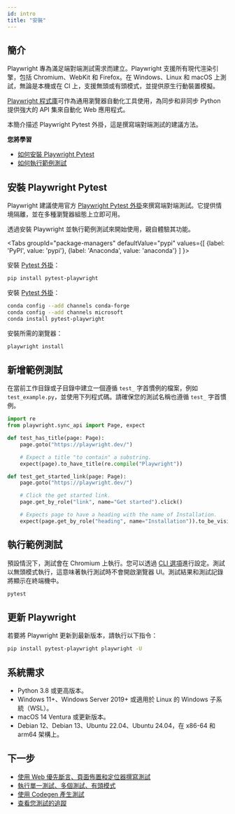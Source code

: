 ```yaml
---
id: intro
title: "安裝"
---
```


## 簡介

Playwright 專為滿足端對端測試需求而建立。Playwright 支援所有現代渲染引擎，包括 Chromium、WebKit 和 Firefox。在 Windows、Linux 和 macOS 上測試，無論是本機或在 CI 上，支援無頭或有頭模式，並提供原生行動裝置模擬。

[Playwright 程式庫](./library.mdx)可作為通用瀏覽器自動化工具使用，為同步和非同步 Python 提供強大的 API 集來自動化 Web 應用程式。

本簡介描述 Playwright Pytest 外掛，這是撰寫端對端測試的建議方法。

**您將學習**
- [如何安裝 Playwright Pytest](/intro.mdx#installing-playwright-pytest)
- [如何執行範例測試](/intro.mdx#running-the-example-test)

## 安裝 Playwright Pytest

Playwright 建議使用官方 [Playwright Pytest 外掛](./test-runners.mdx)來撰寫端對端測試。它提供情境隔離，並在多種瀏覽器組態上立即可用。

透過安裝 Playwright 並執行範例測試來開始使用，親自體驗其功能。

<Tabs groupId="package-managers" defaultValue="pypi" values={[ {label: 'PyPI', value: 'pypi'}, {label: 'Anaconda', value: 'anaconda'} ] }>

<TabItem value="pypi">

安裝 [Pytest 外掛](https://pypi.org/project/pytest-playwright/)：

```bash
pip install pytest-playwright
```

</TabItem>

<TabItem value="anaconda">

安裝 [Pytest 外掛](https://anaconda.org/Microsoft/pytest-playwright)：

```bash
conda config --add channels conda-forge
conda config --add channels microsoft
conda install pytest-playwright
```

</TabItem>

</Tabs>

安裝所需的瀏覽器：

```bash
playwright install
```

## 新增範例測試

在當前工作目錄或子目錄中建立一個遵循 `test_` 字首慣例的檔案，例如 `test_example.py`，並使用下列程式碼。請確保您的測試名稱也遵循 `test_` 字首慣例。

```py title="test_example.py"
import re
from playwright.sync_api import Page, expect

def test_has_title(page: Page):
    page.goto("https://playwright.dev/")

    # Expect a title "to contain" a substring.
    expect(page).to_have_title(re.compile("Playwright"))

def test_get_started_link(page: Page):
    page.goto("https://playwright.dev/")

    # Click the get started link.
    page.get_by_role("link", name="Get started").click()

    # Expects page to have a heading with the name of Installation.
    expect(page.get_by_role("heading", name="Installation")).to_be_visible()
```

## 執行範例測試

預設情況下，測試會在 Chromium 上執行。您可以透過 [CLI 選項](./running-tests.mdx)進行設定。測試以無頭模式執行，這意味著執行測試時不會開啟瀏覽器 UI。測試結果和測試記錄將顯示在終端機中。

```bash
pytest
```

## 更新 Playwright

若要將 Playwright 更新到最新版本，請執行以下指令：

```bash
pip install pytest-playwright playwright -U
```

## 系統需求
- Python 3.8 或更高版本。
- Windows 11+、Windows Server 2019+ 或適用於 Linux 的 Windows 子系統（WSL）。
- macOS 14 Ventura 或更新版本。
- Debian 12、Debian 13、Ubuntu 22.04、Ubuntu 24.04，在 x86-64 和 arm64 架構上。

## 下一步
- [使用 Web 優先斷言、頁面佈置和定位器撰寫測試](./writing-tests.mdx)
- [執行單一測試、多個測試、有頭模式](./running-tests.mdx)
- [使用 Codegen 產生測試](./codegen.mdx)
- [查看您測試的追蹤](./trace-viewer-intro.mdx)


[Accessibility]: /api/class-accessibility.mdx "Accessibility"
[APIRequest]: /api/class-apirequest.mdx "APIRequest"
[APIRequestContext]: /api/class-apirequestcontext.mdx "APIRequestContext"
[APIResponse]: /api/class-apiresponse.mdx "APIResponse"
[APIResponseAssertions]: /api/class-apiresponseassertions.mdx "APIResponseAssertions"
[Browser]: /api/class-browser.mdx "Browser"
[BrowserContext]: /api/class-browsercontext.mdx "BrowserContext"
[BrowserType]: /api/class-browsertype.mdx "BrowserType"
[CDPSession]: /api/class-cdpsession.mdx "CDPSession"
[Clock]: /api/class-clock.mdx "Clock"
[ConsoleMessage]: /api/class-consolemessage.mdx "ConsoleMessage"
[Dialog]: /api/class-dialog.mdx "Dialog"
[Download]: /api/class-download.mdx "Download"
[ElementHandle]: /api/class-elementhandle.mdx "ElementHandle"
[Error]: /api/class-error.mdx "Error"
[FileChooser]: /api/class-filechooser.mdx "FileChooser"
[Frame]: /api/class-frame.mdx "Frame"
[FrameLocator]: /api/class-framelocator.mdx "FrameLocator"
[JSHandle]: /api/class-jshandle.mdx "JSHandle"
[Keyboard]: /api/class-keyboard.mdx "Keyboard"
[Locator]: /api/class-locator.mdx "Locator"
[LocatorAssertions]: /api/class-locatorassertions.mdx "LocatorAssertions"
[Mouse]: /api/class-mouse.mdx "Mouse"
[Page]: /api/class-page.mdx "Page"
[PageAssertions]: /api/class-pageassertions.mdx "PageAssertions"
[Playwright]: /api/class-playwright.mdx "Playwright"
[Request]: /api/class-request.mdx "Request"
[Response]: /api/class-response.mdx "Response"
[Route]: /api/class-route.mdx "Route"
[Selectors]: /api/class-selectors.mdx "Selectors"
[TimeoutError]: /api/class-timeouterror.mdx "TimeoutError"
[Touchscreen]: /api/class-touchscreen.mdx "Touchscreen"
[Tracing]: /api/class-tracing.mdx "Tracing"
[Video]: /api/class-video.mdx "Video"
[WebError]: /api/class-weberror.mdx "WebError"
[WebSocket]: /api/class-websocket.mdx "WebSocket"
[WebSocketRoute]: /api/class-websocketroute.mdx "WebSocketRoute"
[Worker]: /api/class-worker.mdx "Worker"
[Element]: https://developer.mozilla.org/en-US/docs/Web/API/element "Element"
[EvaluationArgument]: /evaluating.mdx#evaluation-argument "EvaluationArgument"
[Promise]: https://developer.mozilla.org/en-US/docs/Web/JavaScript/Reference/Global_Objects/Promise "Promise"
[iterator]: https://developer.mozilla.org/en-US/docs/Web/JavaScript/Reference/Iteration_protocols "Iterator"
[origin]: https://developer.mozilla.org/en-US/docs/Glossary/Origin "Origin"
[selector]: https://developer.mozilla.org/en-US/docs/Web/CSS/CSS_Selectors "selector"
[Serializable]: https://developer.mozilla.org/en-US/docs/Web/JavaScript/Reference/Global_Objects/JSON/stringify#Description "Serializable"
[UIEvent.detail]: https://developer.mozilla.org/en-US/docs/Web/API/UIEvent/detail "UIEvent.detail"
[UnixTime]: https://en.wikipedia.org/wiki/Unix_time "Unix Time"
[xpath]: https://developer.mozilla.org/en-US/docs/Web/XPath "xpath"

[Any]: https://docs.python.org/3/library/typing.html#typing.Any "Any"
[bool]: https://docs.python.org/3/library/stdtypes.html "bool"
[bytes]: https://docs.python.org/3/library/stdtypes.html#bytes "bytes"
[Callable]: https://docs.python.org/3/library/typing.html#typing.Callable "Callable"
[EventContextManager]: https://docs.python.org/3/reference/datamodel.html#context-managers "Event context manager"
[EventEmitter]: https://pyee.readthedocs.io/en/latest/#pyee.BaseEventEmitter "EventEmitter"
[Exception]: https://docs.python.org/3/library/exceptions.html#Exception "Exception"
[Dict]: https://docs.python.org/3/library/typing.html#typing.Dict "Dict"
[float]: https://docs.python.org/3/library/stdtypes.html#numeric-types-int-float-complex "float"
[int]: https://docs.python.org/3/library/stdtypes.html#numeric-types-int-float-complex "int"
[List]: https://docs.python.org/3/library/typing.html#typing.List "List"
[NoneType]: https://docs.python.org/3/library/constants.html#None "None"
[Pattern]: https://docs.python.org/3/library/re.html "Pattern"
[URL]: https://en.wikipedia.org/wiki/URL "URL"
[pathlib.Path]: https://realpython.com/python-pathlib/ "pathlib.Path"
[str]: https://docs.python.org/3/library/stdtypes.html#text-sequence-type-str "str"
[Union]: https://docs.python.org/3/library/typing.html#typing.Union "Union"
[datetime]: https://docs.python.org/3/library/datetime.html#datetime.datetime "datetime"

[all available image tags]: https://mcr.microsoft.com/en-us/product/playwright/python/about "all available image tags"
[Microsoft Artifact Registry]: https://mcr.microsoft.com/en-us/product/playwright/python/about "Microsoft Artifact Registry"
[Dockerfile.noble]: https://github.com/microsoft/playwright-python/blob/main/utils/docker/Dockerfile.noble "Dockerfile.noble"
